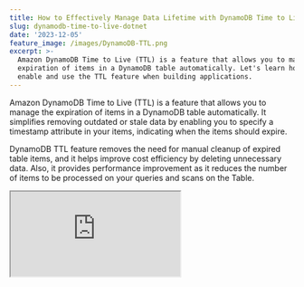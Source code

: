 ```yaml
---
title: How to Effectively Manage Data Lifetime with DynamoDB Time to Live
slug: dynamodb-time-to-live-dotnet
date: '2023-12-05'
feature_image: /images/DynamoDB-TTL.png
excerpt: >-
  Amazon DynamoDB Time to Live (TTL) is a feature that allows you to manage the
  expiration of items in a DynamoDB table automatically. Let's learn how to
  enable and use the TTL feature when building applications.
---
```

Amazon DynamoDB Time to Live (TTL) is a feature that allows you to manage the expiration of items in a DynamoDB table automatically. It simplifies removing outdated or stale data by enabling you to specify a timestamp attribute in your items, indicating when the items should expire.

DynamoDB TTL feature removes the need for manual cleanup of expired table items, and it helps improve cost efficiency by deleting unnecessary data. Also, it provides performance improvement as it reduces the number of items to be processed on your queries and scans on the Table.

<iframe src="https://www.youtube.com/embed/X8en0qKiLVs?feature=oembed" />

In this blog post, let’s learn how you can enable DynamoDB Time To Live on your tables, how to write data that can be automatically deleted, and also some things you need to keep in mind when using this feature.

We will be using .NET for the application code. However, the concepts still apply to other programming languages.

_This article is sponsored by AWS and is part of my_ [_AWS Series_](/tag/aws/)_._

## Enable Time to LIve on DynamoDB Table

You can enable Time to Live(TTL) on a DynamoDB table from the Additional Settings section on the Table details, as shown below.

![](/images/image-3-1.png)

The Time to Live (TTL) setting in AWS Console for an existing table is in the Additional Settings section in DynamoDB table details.

Select the 'Turn on' button to enter the details for Time to Live.

Specify the property name from the Table item record for the Time to Live (TTL) property.

Below, I have specified the property with the name `ttl` as the property to use for Time to Live on the `WeatherForecast` table.

![Specify the TTL attribute name to use in AWS Console and turn on TTL.](/images/image-4.png)

Specify the TTL attribute name to use in AWS Console and turn on TTL.

Once specified and turned on, Time to Live is active on the DynamoDB table.

To change the TTL property details, turn it off on the Table and then turn it on again with the new property details.

## Adding Items with Time to Live

When adding items to the Table, populate the item with the property specified in the Time to Live settings.  
Below, I have the property `Ttl` on the `WeatherForecastTable` item. For backward compatibility with existing items, I have made it optional.

To map to the appropriate casing as specified in the TTL settings for the Table, I am using the `DynamoDBProperty` attribute to explicitly specify the column name to map to in the DynamoDB table item.

```csharp
[HttpPost("post-weather-forecast-table-ttl")]
public async Task PostWeatherForecastWithTTL(WeatherForecastTable data)
{
    data.Date = data.Date.Date;
    data.Ttl = DateTimeOffset.UtcNow.AddMinutes(1).ToUnixTimeSeconds();
    await _dynamoDbContext.SaveAsync(data);
}

public class WeatherForecastTable
{
    public string CityName { get; set; }
    public DateTime Date { get; set; }
    public string TemperatureC { get; set; }
    public string? Summary { get; set; }

    [DynamoDBProperty("ttl")]
    public long? Ttl { get; set; }
}
```

### Format Conditions For TTL DynamoDB Attribute

The attribute specified as the Time to Live property on the Table must be of `Number` type. The value must be specified as a [Unix epoch time format in seconds](https://en.wikipedia.org/wiki/Unix_time).

The TTL processes will ignore the item if the property is missing or not in the valid format.

The value specified must also be less than five years in the past, otherwise the TTL process will not expire the item.

The above code in .NET specifies the `Ttl` property as a `long` type and sets it using the `ToUnixTimeSeconds` method on `DateTimeOffset`

### Preview TTL Items

The AWS Console provides a Preview feature to see a subset of upcoming items that will be automatically deleted.

![](/images/image-5.png)

AWS Console shows a preview of upcoming items marked for auto-deletion as the time to live expiry is nearing. This is only a subset of items and not an exhaustive list.

This is only a subset of items marked for deletion, not an exhaustive list.

### How DynamoDB TTL Works

Once you enable TTL on a table, DynamoDB runs a per-partition scanner background process that continuously evaluates the expiry status of items in the Table.

The process compares the current Unix epoch time (UTC) seconds against the value recorded against the TTL property for the DynamoDB table.

If the record is older than the current time, it marks the item as expired.

A second background process scans for expired items and deletes them. These processes happen automatically and do not affect read or write traffic to the Table.

⚠️

TTL typically deletes expired items within a few days, depending on the size and activity level of the Table.

## Querying Items and Time to Live

DynamoDB items that have expired but haven't yet been deleted by the TTL background processes will still appear in reads, queries, and scans.

Such items can also be updated, which might affect their expiration status.

When querying data from the application, you need to explicitly filter them out to ensure expired items are not used.

E.g., when querying all `WeatherForecastTable` items for a given city, the below code passes a `FilterExpression` to filter out items that have already expired.

It uses the `DateTimeOffset.UtcNow` to calculate the current Unix epoch time and pass that to the query function.

Since, in our case, the Time to Live property name is `ttl`, which is also a reserved keyword; we need to pass in the explicit property name as a `ExpressionAttributeName`to pass in the explicitly

```csharp
[HttpGet("city-name-low-level-expressions-ttl")]
public async Task<IEnumerable<WeatherForecastTable>> GetAllForCityLowLevelExpressionsTtl(string cityName, long? ttl)
{
    ttl = ttl ?? DateTimeOffset.UtcNow.ToUnixTimeSeconds();
    var queryRequest = new QueryRequest()
    {
        TableName = nameof(WeatherForecastTable),
        KeyConditionExpression = "CityName = :cityName",
        FilterExpression = "attribute_not_exists(#timeToLive) OR #timeToLive >= :timeToLive",
        ExpressionAttributeNames = new Dictionary<string, string>()
        {
            {"#timeToLive", "ttl"}
        },
        ExpressionAttributeValues = new Dictionary<string, AttributeValue>()
        {
            {":cityName", new AttributeValue(cityName)},
            {":timeToLive", new AttributeValue() {N = ttl.ToString()}}
        }
    };

    var response = await _dynamoDbClient.QueryAsync(queryRequest);

    return response.Items.Select(a =>
    {
        var doc = Document.FromAttributeMap(a);
        return _dynamoDbContext.FromDocument<WeatherForecastTable>(doc);
    });
}
```

The above query returns all records that either do not have a `ttl` property set or ones that haven't expired yet.

Based on your application needs, you can use the appropriate filter expressions.

## DynamoDB Streams and TTL Auto-Deleted Messages

Items deleted automatically by the TTL background processes will also appear in the DynamoDB stream events.

DynamoDB Streams capture a time-ordered sequence of events in any DynamoDB table. If you want to get started using DynamoDB streams, check out the blog post linked below.

<PostCard 
  title="DynamoDB Streams and AWS Lambda Trigger in .NET"
  description="DynamoDB Streams capture a time-ordered sequence of events in any DynamoDB table. Let’s learn how to enable DynamoDB Streams, different stream types and how to consumer stream changes from a .NET AWS Lambda Function."
  slug="aws-dynamodb-streams-lambda-triggers-dotnet/"
  image="/images/aws-lambda-dynamodb-streams-trigger-dotnet.jpg"
/>

Items that are deleted by the TTL processes have the following field values.

-   Records\[`<index>`\].userIdentity.type → '_Service_'
-   Records\[`<index>`\].userIdentity.principalId → '_dynamodb.amazonaws.com_'

You can learn more about DynamoDB Streams and Time to Live in the [documentation here](https://docs.aws.amazon.com/amazondynamodb/latest/developerguide/time-to-live-ttl-streams.html).
